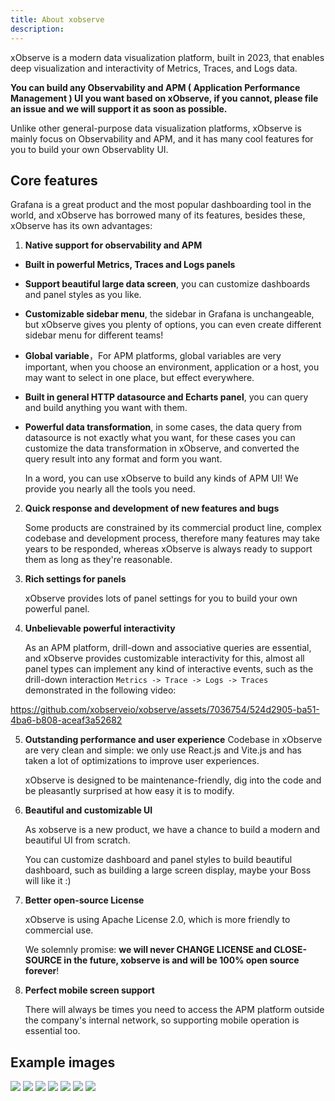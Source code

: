 ```yaml
---
title: About xobserve
description: 
---
```




xObserve is a modern data visualization platform, built in 2023, that enables deep visualization and interactivity of Metrics, Traces, and Logs data.

**You can build any Observability and APM ( Application Performance Management ) UI you want based on xObserve, if you cannot, please file an issue and we will support it as soon as possible.**

Unlike other general-purpose data visualization platforms, xObserve is mainly focus on Observability and APM, and it has many cool features for you to build your own Observablity UI.


## Core features

Grafana is a great product and the most popular dashboarding tool in the world, and xObserve has borrowed many of its features, besides these, xObserve has its own advantages:

1. **Native support for observability and APM**
  
 - **Built in powerful Metrics, Traces and Logs panels**
 - **Support beautiful large data screen**, you can customize dashboards and panel styles as you like.
 - **Customizable sidebar menu**, the sidebar in Grafana is unchangeable, but xObserve gives you plenty of options, you can even create different sidebar menu  for different teams!
 - **Global variable**，For APM platforms, global variables are very important, when you choose an environment, application or a host, you may want to select in one place, but effect everywhere.
 - **Built in general HTTP datasource and Echarts panel**, you can query and build anything you want with them.
 - **Powerful data transformation**, in some cases, the data query from datasource is not exactly what you want, for these cases you can customize the data transformation in xObserve, and converted the query result into any format and form you want.

    In a word, you can use xObserve to build any kinds of APM UI! We provide you nearly all the tools you need.

  

2. **Quick response and development of new features and bugs**

   Some products are constrained by its commercial product line, complex codebase and development process, therefore many features may take years to be responded, whereas xObserve is always ready to support them as long as they're reasonable.

3. **Rich settings for panels**
    
    xObserve provides lots of panel settings for you to build your own powerful panel.
   
4. **Unbelievable powerful interactivity**

    As an APM platform, drill-down and associative queries are essential, and xObserve provides customizable interactivity for this, almost all panel types can implement any kind of interactive events, such as the drill-down interaction `Metrics -> Trace -> Logs -> Traces` demonstrated in the following video:

https://github.com/xobserveio/xobserve/assets/7036754/524d2905-ba51-4ba6-b808-aceaf3a52682

5. **Outstanding performance and user experience**
   Codebase in xObserve are very clean and simple: we only use React.js and Vite.js and has taken a lot of optimizations to improve user experiences.


   xObserve is designed to be maintenance-friendly, dig into the code and be pleasantly surprised at how easy it is to modify.
   
6. **Beautiful and customizable UI**

    As xobserve is a new product, we have a chance to build a modern and beautiful UI from scratch. 

    You can customize dashboard and panel styles to build beautiful dashboard, such as building a large screen display, maybe your Boss will like it :)

7.  **Better open-source License**

    xObserve is using Apache License 2.0, which is more friendly to commercial use.

    We solemnly promise: **we will never CHANGE LICENSE and CLOSE-SOURCE in the future, xobserve is and will be 100% open source forever**!

8.  **Perfect mobile screen support**

    There will always be times you need to access the APM platform outside the company's internal network, so supporting mobile operation is essential too.


## Example images

<img src="https://github.com/xobserveio/assets/blob/main/datav-readme/home-example1.jpg?raw=true" />

<img src="https://github.com/xobserveio/assets/blob/main/datav-readme/runtime-example.jpg?raw=true" />

<img src="https://github.com/xobserveio/assets/blob/main/datav-readme/host-example.jpg?raw=true" />

<img src="https://github.com/xobserveio/assets/blob/main/datav-readme/trace-search-example.jpg?raw=true" />

<img src="https://github.com/xobserveio/assets/blob/main/datav-readme/trace-example.jpg?raw=true" />

<img src="https://github.com/xobserveio/assets/blob/main/datav-readme/log-example.jpg?raw=true" />

<img src="https://github.com/xobserveio/assets/blob/main/datav-readme/alert-example.jpg?raw=true" />

